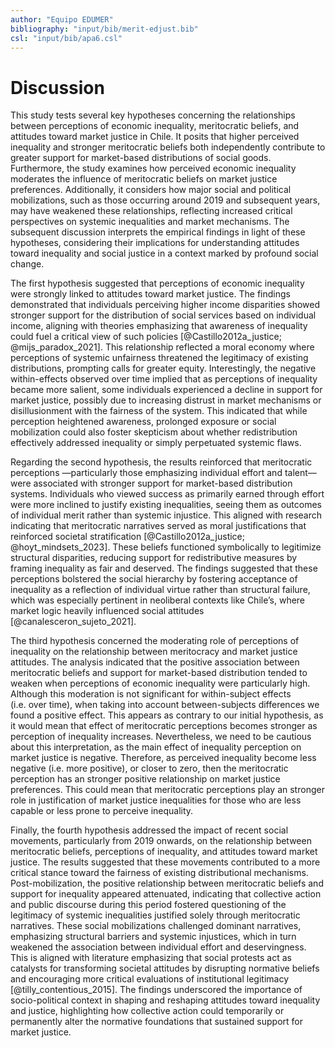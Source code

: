 ```yaml
---
author: "Equipo EDUMER"
bibliography: "input/bib/merit-edjust.bib"
csl: "input/bib/apa6.csl"
---
```



# Discussion

This study tests several key hypotheses concerning the relationships between perceptions of economic inequality, meritocratic beliefs, and attitudes toward market justice in Chile. It posits that higher perceived inequality and stronger meritocratic beliefs both independently contribute to greater support for market-based distributions of social goods. Furthermore, the study examines how perceived economic inequality moderates the influence of meritocratic beliefs on market justice preferences. Additionally, it considers how major social and political mobilizations, such as those occurring around 2019 and subsequent years, may have weakened these relationships, reflecting increased critical perspectives on systemic inequalities and market mechanisms. The subsequent discussion interprets the empirical findings in light of these hypotheses, considering their implications for understanding attitudes toward inequality and social justice in a context marked by profound social change.

The first hypothesis suggested that perceptions of economic inequality were strongly linked to attitudes toward market justice. The findings demonstrated that individuals perceiving higher income disparities showed stronger support for the distribution of social services based on individual income, aligning with theories emphasizing that awareness of inequality could fuel a critical view of such policies [@Castillo2012a_justice; @mijs_paradox_2021]. This relationship reflected a moral economy where perceptions of systemic unfairness threatened the legitimacy of existing distributions, prompting calls for greater equity. Interestingly, the negative within-effects observed over time implied that as perceptions of inequality became more salient, some individuals experienced a decline in support for market justice, possibly due to increasing distrust in market mechanisms or disillusionment with the fairness of the system. This indicated that while perception heightened awareness, prolonged exposure or social mobilization could also foster skepticism about whether redistribution effectively addressed inequality or simply perpetuated systemic flaws.

Regarding the second hypothesis, the results reinforced that meritocratic perceptions ---particularly those emphasizing individual effort and talent--- were associated with stronger support for market-based distribution systems. Individuals who viewed success as primarily earned through effort were more inclined to justify existing inequalities, seeing them as outcomes of individual merit rather than systemic injustice. This aligned with research indicating that meritocratic narratives served as moral justifications that reinforced societal stratification [@Castillo2012a_justice; @hoyt_mindsets_2023]. These beliefs functioned symbolically to legitimize structural disparities, reducing support for redistributive measures by framing inequality as fair and deserved. The findings suggested that these perceptions bolstered the social hierarchy by fostering acceptance of inequality as a reflection of individual virtue rather than structural failure, which was especially pertinent in neoliberal contexts like Chile's, where market logic heavily influenced social attitudes [@canalesceron_sujeto_2021].

The third hypothesis concerned the moderating role of perceptions of inequality on the relationship between meritocracy and market justice attitudes. The analysis indicated that the positive association between meritocratic beliefs and support for market-based distribution tended to weaken when perceptions of economic inequality were particularly high. Although this moderation is not significant for within-subject effects (i.e. over time), when taking into account between-subjects differences we found a positive effect. This appears as contrary to our initial hypothesis, as it would mean that effect of meritocratic perceptions becomes stronger as perception of inequality increases. Nevertheless, we need to be cautious about this interpretation, as the main effect of inequality perception on market justice is negative. Therefore, as perceived inequality become less negative (i.e. more positive), or closer to zero, then the meritocratic perception has an stronger positive relationship on market justice preferences. This could mean that meritocratic perceptions play an stronger role in justification of market justice inequalities for those who are less capable or less prone to perceive inequality.

Finally, the fourth hypothesis addressed the impact of recent social movements, particularly from 2019 onwards, on the relationship between meritocratic beliefs, perceptions of inequality, and attitudes toward market justice. The results suggested that these movements contributed to a more critical stance toward the fairness of existing distributional mechanisms. Post-mobilization, the positive relationship between meritocratic beliefs and support for inequality appeared attenuated, indicating that collective action and public discourse during this period fostered questioning of the legitimacy of systemic inequalities justified solely through meritocratic narratives. These social mobilizations challenged dominant narratives, emphasizing structural barriers and systemic injustices, which in turn weakened the association between individual effort and deservingness. This is aligned with literature emphasizing that social protests act as catalysts for transforming societal attitudes by disrupting normative beliefs and encouraging more critical evaluations of institutional legitimacy [@tilly_contentious_2015]. The findings underscored the importance of socio-political context in shaping and reshaping attitudes toward inequality and justice, highlighting how collective action could temporarily or permanently alter the normative foundations that sustained support for market justice.